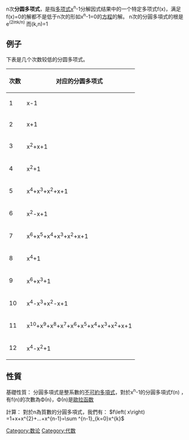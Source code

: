 {{Expand|time=2013-02-14T05:26:54+00:00 }}
{{unreferenced|time=2011-07-26T13:20:56+00:00}}
n次'''分圆多项式'''，是指[[多项式|多项式]]x<sup>n</sup>-1分解因式结果中的一个特定多项式f(x)，满足f(x)=0的解都不是低于n次的形如x<sup>n</sup>-1=0的[[方程|方程]]的解。
n次的分圓多項式的根是e<sup>(2iπk/n)</sup>  而(k,n)=1

==例子==  
下表是几个次数较低的分圆多项式。
{| class="wikitable"
|-
! 次数 !! 对应的分圆多项式
|-
| 1 || x-1
|-
| 2 || x+1
|-
| 3 || x<sup>2</sup>+x+1
|-
| 4 || x<sup>2</sup>+1
|-
| 5 || x<sup>4</sup>+x<sup>3</sup>+x<sup>2</sup>+x+1
|-
| 6 || x<sup>2</sup>-x+1
|-
| 7 || x<sup>6</sup>+x<sup>5</sup>+x<sup>4</sup>+x<sup>3</sup>+x<sup>2</sup>+x+1
|-
| 8 || x<sup>4</sup>+1
|-
| 9 || x<sup>6</sup>+x<sup>3</sup>+1
|-
| 10 || x<sup>4</sup>-x<sup>3</sup>+x<sup>2</sup>-x+1
|-
| 11 || x<sup>10</sup>+x<sup>9</sup>+x<sup>8</sup>+x<sup>7</sup>+x<sup>6</sup>+x<sup>5</sup>+x<sup>4</sup>+x<sup>3</sup>+x<sup>2</sup>+x+1
|-
| 12 || x<sup>4</sup>-x<sup>2</sup>+1
|}

==性質==
基礎性質：
分圓多項式是整系數的[[不可約多項式|不可約多項式]]，對於x<sup>n</sup>-1的分圓多項式f(n) ，有f(n)的次數為Φ(n)，Φ(n)是[[歐拉函数|歐拉函数]]

計算：
對於n為質數的分圓多項式，我們有：
<math>f\left( x\right) =1+x+x^{2}+...+x^{n-1}=\sum ^{n-1}_{k=0}x^{k}</math>
[[Category:数论|Category:数论]]
[[Category:代数|Category:代数]]